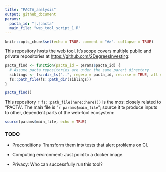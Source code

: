 ```yaml
---
title: "PACTA_analysis"
output: github_document
params:
  pacta_id: "[.]pacta"
  main_file: "web_tool_script_1.R"
---
```


```r
knitr::opts_chunk$set(echo = TRUE, comment = "#>", collapse = TRUE)
```

This repository hosts the web tool. It's scope covers multiple public and private repositories at <https://github.com/2DegreesInvesting>:

```r
pacta_find <- function(pacta_id = params$pacta_id) {
  # Assume pacta repositories are under the same parent directory
  siblings <- fs::dir_ls("..", regexp = pacta_id, recurse = TRUE, all = TRUE)
  fs::path_file(fs::path_dir(siblings))
}
```

```r
pacta_find()
```

This repository `r fs::path_file(here::here())` is the most closely related to "PACTA". The main file is "`r params$main_file`"; source it to produce inputs to other, dependent parts of the web-tool ecosystem:

```r
source(params$main_file, echo = TRUE)
```

### TODO

* Preconditions: Transform them into tests that alert problems on CI.

* Computing environment: Just point to a docker image.

* Privacy: Who can successfully run this tool?
